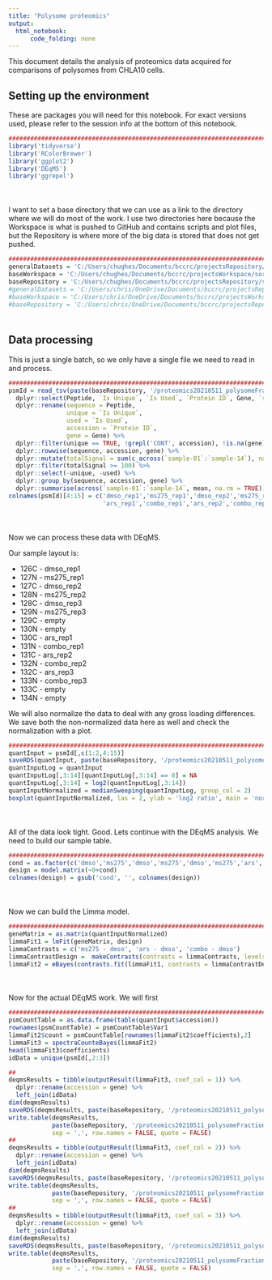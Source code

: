 ```yaml
---
title: "Polysome proteomics"
output:
  html_notebook:
      code_folding: none
---
```


This document details the analysis of proteomics data acquired for comparisons of polysomes from CHLA10 cells. 

## Setting up the environment

These are packages you will need for this notebook. For exact versions used, please refer to the session info at the bottom of this notebook.

```r
##########################################################################################
library('tidyverse')
library('RColorBrewer')
library('ggplot2')
library('DEqMS')
library('ggrepel')
```

<div style="margin-bottom:50px;"></div>

I want to set a base directory that we can use as a link to the directory where we will do most of the work. I use two directories here because the Workspace is what is pushed to GitHub and contains scripts and plot files, but the Repository is where more of the big data is stored that does not get pushed.

```r
##########################################################################################
generalDatasets = 'C:/Users/chughes/Documents/bccrc/projectsRepository/generalDatasets'
baseWorkspace = 'C:/Users/chughes/Documents/bccrc/projectsWorkspace/sorensenLab/relatedToOthers'
baseRepository = 'C:/Users/chughes/Documents/bccrc/projectsRepository/sorensenLab/relatedToOthers'
#generalDatasets = 'C:/Users/chris/OneDrive/Documents/bccrc/projectsRepository/generalDatasets'
#baseWorkspace = 'C:/Users/chris/OneDrive/Documents/bccrc/projectsWorkspace/sorensenLab/relatedToYbx1'
#baseRepository = 'C:/Users/chris/OneDrive/Documents/bccrc/projectsRepository/sorensenLab/relatedToYbx1'
```

<div style="margin-bottom:50px;"></div>

## Data processing

This is just a single batch, so we only have a single file we need to read in and process.

```r
##########################################################################################
psmId = read_tsv(paste(baseRepository, '/proteomics20210511_polysomeFractionsMs275Chla10/psm.tsv', sep = '')) %>%
  dplyr::select(Peptide, `Is Unique`, `Is Used`, `Protein ID`, Gene, `sample-01`:`sample-06`, `sample-09`:`sample-14`) %>%
  dplyr::rename(sequence = Peptide, 
                unique = `Is Unique`,
                used = `Is Used`,
                accession = `Protein ID`,
                gene = Gene) %>%
  dplyr::filter(unique == TRUE, !grepl('CONT', accession), !is.na(gene), !grepl('-', gene)) %>%
  dplyr::rowwise(sequence, accession, gene) %>%
  dplyr::mutate(totalSignal = sum(c_across(`sample-01`:`sample-14`), na.rm = TRUE)) %>%
  dplyr::filter(totalSignal >= 100) %>%
  dplyr::select(-unique, -used) %>%
  dplyr::group_by(sequence, accession, gene) %>%
  dplyr::summarise(across(`sample-01`:`sample-14`, mean, na.rm = TRUE))
colnames(psmId)[4:15] = c('dmso_rep1','ms275_rep1','dmso_rep2','ms275_rep2','dmso_rep3','ms275_rep3',
                          'ars_rep1','combo_rep1','ars_rep2','combo_rep2','ars_rep3','combo_rep3')
```

<div style="margin-bottom:50px;"></div>

Now we can process these data with DEqMS. 

Our sample layout is:

* 126C - dmso_rep1
* 127N - ms275_rep1
* 127C - dmso_rep2
* 128N - ms275_rep2
* 128C - dmso_rep3
* 129N - ms275_rep3
* 129C - empty
* 130N - empty
* 130C - ars_rep1
* 131N - combo_rep1
* 131C - ars_rep2
* 132N - combo_rep2
* 132C - ars_rep3
* 133N - combo_rep3
* 133C - empty
* 134N - empty

We will also normalize the data to deal with any gross loading differences. We save both the non-normalized data here as well and check the normalization with a plot.

```r
##########################################################################################
quantInput = psmId[,c(1:2,4:15)]
saveRDS(quantInput, paste(baseRepository, '/proteomics20210511_polysomeFractionsMs275Chla10/dataset_peptideQuantDataPreDEqMS.rds', sep = ''))
quantInputLog = quantInput
quantInputLog[,3:14][quantInputLog[,3:14] == 0] = NA
quantInputLog[,3:14] = log2(quantInputLog[,3:14])
quantInputNormalized = medianSweeping(quantInputLog, group_col = 2)
boxplot(quantInputNormalized, las = 2, ylab = 'log2 ratio', main = 'normalized TMT data')
```

<div style="margin-bottom:50px;"></div>

All of the data look tight. Good. Lets continue with the DEqMS analysis. We need to build our sample table.

```r
##########################################################################################
cond = as.factor(c('dmso','ms275','dmso','ms275','dmso','ms275','ars','combo','ars','combo','ars','combo'))
design = model.matrix(~0+cond) 
colnames(design) = gsub('cond', '', colnames(design))
```

<div style="margin-bottom:50px;"></div>

Now we can build the Limma model.

```r
##########################################################################################
geneMatrix = as.matrix(quantInputNormalized)
limmaFit1 = lmFit(geneMatrix, design)
limmaContrasts = c('ms275 - dmso', 'ars - dmso', 'combo - dmso')
limmaContrastDesign =  makeContrasts(contrasts = limmaContrasts, levels = design)
limmaFit2 = eBayes(contrasts.fit(limmaFit1, contrasts = limmaContrastDesign))
```

<div style="margin-bottom:50px;"></div>

Now for the actual DEqMS work. We will first

```r
##########################################################################################
psmCountTable = as.data.frame(table(quantInput$accession))
rownames(psmCountTable) = psmCountTable$Var1
limmaFit2$count = psmCountTable[rownames(limmaFit2$coefficients),2]
limmaFit3 = spectraCounteBayes(limmaFit2)
head(limmaFit3$coefficients)
idData = unique(psmId[,2:3])

##
deqmsResults = tibble(outputResult(limmaFit3, coef_col = 1)) %>%
  dplyr::rename(accession = gene) %>%
  left_join(idData)
dim(deqmsResults)
saveRDS(deqmsResults, paste(baseRepository, '/proteomics20210511_polysomeFractionsMs275Chla10/dataset_deqms_ms275-dmso.rds', sep = ''))
write.table(deqmsResults, 
            paste(baseRepository, '/proteomics20210511_polysomeFractionsMs275Chla10/dataset_deqms_ms275-dmso.csv', sep = ''),
            sep = ',', row.names = FALSE, quote = FALSE)
##
deqmsResults = tibble(outputResult(limmaFit3, coef_col = 2)) %>%
  dplyr::rename(accession = gene) %>%
  left_join(idData)
dim(deqmsResults)
saveRDS(deqmsResults, paste(baseRepository, '/proteomics20210511_polysomeFractionsMs275Chla10/dataset_deqms_ars-dmso.rds', sep = ''))
write.table(deqmsResults, 
            paste(baseRepository, '/proteomics20210511_polysomeFractionsMs275Chla10/dataset_deqms_ars-dmso.csv', sep = ''),
            sep = ',', row.names = FALSE, quote = FALSE)
##
deqmsResults = tibble(outputResult(limmaFit3, coef_col = 3)) %>%
  dplyr::rename(accession = gene) %>%
  left_join(idData)
dim(deqmsResults)
saveRDS(deqmsResults, paste(baseRepository, '/proteomics20210511_polysomeFractionsMs275Chla10/dataset_deqms_combo-dmso.rds', sep = ''))
write.table(deqmsResults, 
            paste(baseRepository, '/proteomics20210511_polysomeFractionsMs275Chla10/dataset_deqms_combo-dmso.csv', sep = ''),
            sep = ',', row.names = FALSE, quote = FALSE)
```

















